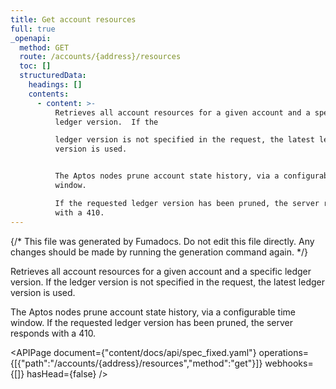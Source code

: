 ```yaml
---
title: Get account resources
full: true
_openapi:
  method: GET
  route: /accounts/{address}/resources
  toc: []
  structuredData:
    headings: []
    contents:
      - content: >-
          Retrieves all account resources for a given account and a specific
          ledger version.  If the

          ledger version is not specified in the request, the latest ledger
          version is used.


          The Aptos nodes prune account state history, via a configurable time
          window.

          If the requested ledger version has been pruned, the server responds
          with a 410.
---
```


{/* This file was generated by Fumadocs. Do not edit this file directly. Any changes should be made by running the generation command again. */}

Retrieves all account resources for a given account and a specific ledger version.  If the
ledger version is not specified in the request, the latest ledger version is used.

The Aptos nodes prune account state history, via a configurable time window.
If the requested ledger version has been pruned, the server responds with a 410.

<APIPage document={"content/docs/api/spec_fixed.yaml"} operations={[{"path":"/accounts/{address}/resources","method":"get"}]} webhooks={[]} hasHead={false} />